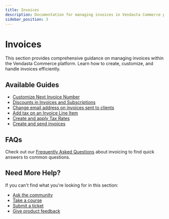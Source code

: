 ```yaml
---
title: Invoices
description: Documentation for managing invoices in Vendasta Commerce platform
sidebar_position: 3
---
```


# Invoices

This section provides comprehensive guidance on managing invoices within the Vendasta Commerce platform. Learn how to create, customize, and handle invoices efficiently.

## Available Guides

- [Customize Next Invoice Number](./customize-next-invoice-number.mdx)
- [Discounts in Invoices and Subscriptions](./discounts-in-invoices-and-subscriptions.mdx)
- [Change email address on invoices sent to clients](./change-email-address-on-invoices.mdx)
- [Add tax on an Invoice Line Item](./add-tax-on-invoice-line-item.mdx)
- [Create and apply Tax Rates](./create-and-apply-tax-rates.mdx)
- [Create and send invoices](./create-and-send-invoices.mdx)

## FAQs

Check out our [Frequently Asked Questions](./faqs/) about invoicing to find quick answers to common questions.

## Need More Help?

If you can't find what you're looking for in this section:

- [Ask the community](https://www.facebook.com/groups/vendasta)
- [Take a course](https://academy.vendasta.com/)
- [Submit a ticket](/requests/new)
- [Give product feedback](https://roadmap.vendasta.com)
